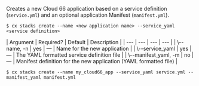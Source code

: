 Creates a new Cloud 66 application based on a service definition (`service.yml`) and an optional application Manifest (`manifest.yml`).

<Tabs >
<Tab label="Usage">

```shell
$ cx stacks create --name <new application name> --service_yaml <service definition>
```
</Tab>
    
<Tab label="arguments">
| Argument | Required? | Default | Description |
|  ---  |  ---  |  ---  |  ---  |
| \--name, -n <new application name> | yes | — | Name for the new application |
| \--service_yaml <service definition> | yes | — | The YAML formatted service definition file  |
| \--manifest_yaml, -m | no | — | Manifest definition for the new application (YAML formatted file) |
</Tab>
<Tab label="examples">

```shell
$ cx stacks create --name my_cloud66_app --service_yaml service.yml --manifest_yaml manifest.yml
```

</Tab>
</Tabs>